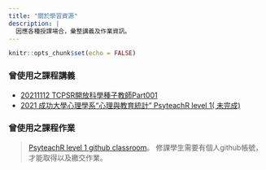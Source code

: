 ```yaml
---
title: "關於學習資源"
description: |
  因應各種授課場合，彙整講義及作業資訊。
---
```


```r
knitr::opts_chunk$set(echo = FALSE)
```

### 曾使用之課程講義

- [20211112 TCPSR開放科學種子教師Part001](/power-analysis-dummy/)
- [2021 成功大學心理學系“心理與教育統計” PsyteachR level 1( 未完成)](/ug-tactic/)


### 曾使用之課程作業


> [PsyteachR level 1 github classroom](https://classroom.github.com/classrooms/88956273-rstat-project-ncku-2021fall)。 修課學生需要有個人github帳號，才能取得以及繳交作業。



